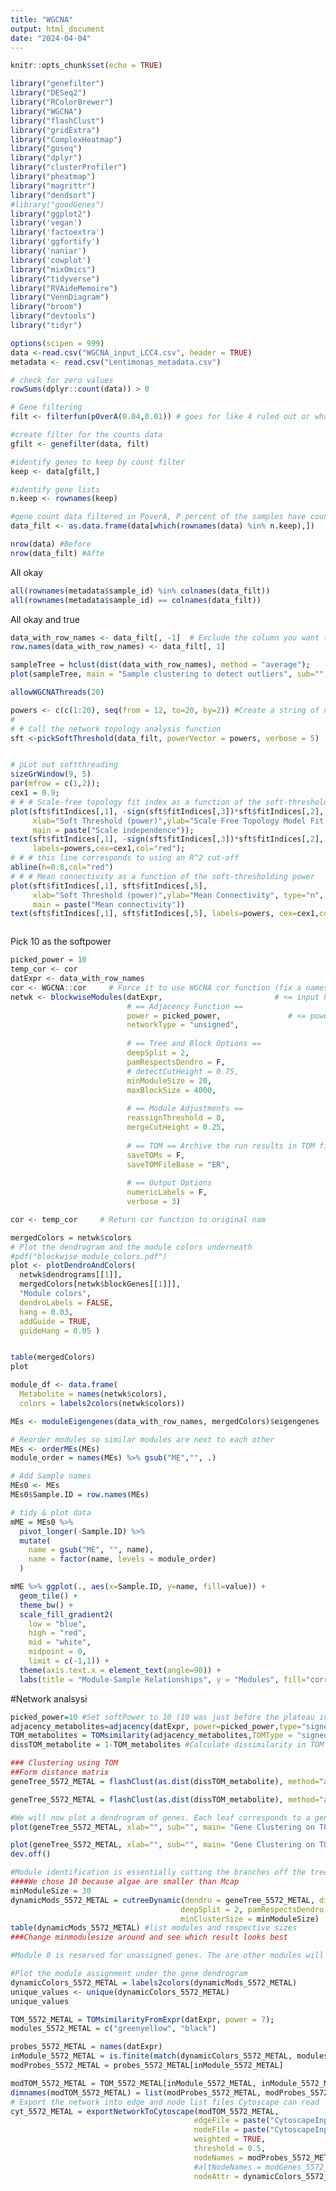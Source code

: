```yaml
---
title: "WGCNA"
output: html_document
date: "2024-04-04"
---
```


```r
knitr::opts_chunk$set(echo = TRUE)
```

```r
library("genefilter")
library("DESeq2")
library("RColorBrewer")
library("WGCNA")
library("flashClust")
library("gridExtra")
library("ComplexHeatmap")
library("goseq")
library("dplyr")
library("clusterProfiler")
library("pheatmap")
library("magrittr")
library("dendsort")
#library("goodGenes")
library("ggplot2")
library('vegan')
library('factoextra')
library('ggfortify')
library('naniar')
library('cowplot')
library("mixOmics")
library("tidyverse")
library("RVAideMemoire")
library("VennDiagram")
library("broom")
library("devtools")
library("tidyr")
```


```r
options(scipen = 999)
data <-read.csv("WGCNA_input_LCC4.csv", header = TRUE)
metadata <- read.csv("Lentimonas_metadata.csv")
```

```r
# check for zero values
rowSums(dplyr::count(data)) > 0

# Gene filtering 
filt <- filterfun(pOverA(0.04,0.01)) # goes for like 4 ruled out or whatever

#create filter for the counts data
gfilt <- genefilter(data, filt)

#identify genes to keep by count filter
keep <- data[gfilt,]

#identify gene lists
n.keep <- rownames(keep)

#gene count data filtered in PoverA, P percent of the samples have counts over A
data_filt <- as.data.frame(data[which(rownames(data) %in% n.keep),])

nrow(data) #Before
nrow(data_filt) #Afte

```
All okay

```r
all(rownames(metadata$sample_id) %in% colnames(data_filt))
all(rownames(metadata$sample_id) == colnames(data_filt))
```
All okay and true


```r
data_with_row_names <- data_filt[, -1]  # Exclude the column you want to set as row names
row.names(data_with_row_names) <- data_filt[, 1] 


```


```r
sampleTree = hclust(dist(data_with_row_names), method = "average");
plot(sampleTree, main = "Sample clustering to detect outliers", sub="", xlab="", cex.lab = 1.5, cex.axis = 1.5, cex.main = 2)
```





```r
allowWGCNAThreads(20)

powers <- c(c(1:20), seq(from = 12, to=20, by=2)) #Create a string of numbers from 1 through 10, and even numbers from 10 through 20
# 
# # Call the network topology analysis function
sft <-pickSoftThreshold(data_filt, powerVector = powers, verbose = 5)


# pLot out softthreading 
sizeGrWindow(9, 5)
par(mfrow = c(1,2));
cex1 = 0.9;
# # # Scale-free topology fit index as a function of the soft-thresholding power
plot(sft$fitIndices[,1], -sign(sft$fitIndices[,3])*sft$fitIndices[,2],
     xlab="Soft Threshold (power)",ylab="Scale Free Topology Model Fit,signed R^2",type="n",
     main = paste("Scale independence"));
text(sft$fitIndices[,1], -sign(sft$fitIndices[,3])*sft$fitIndices[,2],
     labels=powers,cex=cex1,col="red");
# # # this line corresponds to using an R^2 cut-off
abline(h=0.8,col="red")
# # # Mean connectivity as a function of the soft-thresholding power
plot(sft$fitIndices[,1], sft$fitIndices[,5],
     xlab="Soft Threshold (power)",ylab="Mean Connectivity", type="n",
     main = paste("Mean connectivity"))
text(sft$fitIndices[,1], sft$fitIndices[,5], labels=powers, cex=cex1,col="red")



```

Pick 10 as the softpower
```r
picked_power = 10
temp_cor <- cor
datExpr <- data_with_row_names
cor <- WGCNA::cor     # Force it to use WGCNA cor function (fix a namespace conflict issue)
netwk <- blockwiseModules(datExpr,                         # <= input here
                          # == Adjacency Function ==
                          power = picked_power,               # <= power here
                          networkType = "unsigned",
                          
                          # == Tree and Block Options ==
                          deepSplit = 2,
                          pamRespectsDendro = F,
                          # detectCutHeight = 0.75,
                          minModuleSize = 20,                  
                          maxBlockSize = 4000,
                          
                          # == Module Adjustments ==
                          reassignThreshold = 0,
                          mergeCutHeight = 0.25,
                          
                          # == TOM == Archive the run results in TOM file (saves time) but it doesn't save a file
                          saveTOMs = F,
                          saveTOMFileBase = "ER",
                          
                          # == Output Options
                          numericLabels = F,
                          verbose = 3)

cor <- temp_cor     # Return cor function to original nam


```

```r
mergedColors = netwk$colors
# Plot the dendrogram and the module colors underneath
#pdf("blockwise_module_colors.pdf")
plot <- plotDendroAndColors(
  netwk$dendrograms[[1]],
  mergedColors[netwk$blockGenes[[1]]],
  "Module colors",
  dendroLabels = FALSE,
  hang = 0.03,
  addGuide = TRUE,
  guideHang = 0.05 )


table(mergedColors)
plot

```

```r
module_df <- data.frame(
  Metabolite = names(netwk$colors),
  colors = labels2colors(netwk$colors))
```


```r
MEs <- moduleEigengenes(data_with_row_names, mergedColors)$eigengenes

# Reorder modules so similar modules are next to each other
MEs <- orderMEs(MEs)
module_order = names(MEs) %>% gsub("ME","", .)

# Add Sample names
MEs0 <- MEs
MEs0$Sample.ID = row.names(MEs)

# tidy & plot data
mME = MEs0 %>%
  pivot_longer(-Sample.ID) %>%
  mutate(
    name = gsub("ME", "", name),
    name = factor(name, levels = module_order)
  )

mME %>% ggplot(., aes(x=Sample.ID, y=name, fill=value)) +
  geom_tile() +
  theme_bw() +
  scale_fill_gradient2(
    low = "blue",
    high = "red",
    mid = "white",
    midpoint = 0,
    limit = c(-1,1)) +
  theme(axis.text.x = element_text(angle=90)) +
  labs(title = "Module-Sample Relationships", y = "Modules", fill="corr")

```


#Network analsysi
```r

picked_power=10 #Set softPower to 10 (10 was just before the plateau in the graph with abline at 0.8)
adjacency_metabolites=adjacency(datExpr, power=picked_power,type="signed") #Calculate adjacency
TOM_metabolites = TOMsimilarity(adjacency_metabolites,TOMType = "signed") #Translate adjacency into topological overlap matrix
dissTOM_metabolite = 1-TOM_metabolites #Calculate dissimilarity in TOM

### Clustering using TOM
##Form distance matrix
geneTree_5572_METAL = flashClust(as.dist(dissTOM_metabolite), method="average")
```


```r
geneTree_5572_METAL = flashClust(as.dist(dissTOM_metabolite), method="average")

#We will now plot a dendrogram of genes. Each leaf corresponds to a gene, branches grouping together densely are interconnected, highly co-expressed genes.
plot(geneTree_5572_METAL, xlab="", sub="", main= "Gene Clustering on TOM-based dissimilarity", labels= FALSE,hang=0.04)

plot(geneTree_5572_METAL, xlab="", sub="", main= "Gene Clustering on TOM-based dissimilarity", labels= FALSE,hang=0.04)
dev.off()
```



```r
#Module identification is essentially cutting the branches off the tree in the dendrogram above. We like large modules, so we set the **minimum module size** relatively high, so we will set the minimum size at 30. I chose 30 as it is the default value chosen by most studies using WGCNA.
####We chose 10 because algae are smaller than Mcap 
minModuleSize = 30
dynamicMods_5572_METAL = cutreeDynamic(dendro = geneTree_5572_METAL, distM = dissTOM_metabolite,
                                      deepSplit = 2, pamRespectsDendro = FALSE,
                                      minClusterSize = minModuleSize)
table(dynamicMods_5572_METAL) #list modules and respective sizes
###Change minmodulesize around and see which result looks best

#Module 0 is reserved for unassigned genes. The are other modules will be listed largest to smallest.

#Plot the module assignment under the gene dendrogram
dynamicColors_5572_METAL = labels2colors(dynamicMods_5572_METAL) 
unique_values <- unique(dynamicColors_5572_METAL)
unique_values
```


```r
TOM_5572_METAL = TOMsimilarityFromExpr(datExpr, power = 7);
modules_5572_METAL = c("greenyellow", "black")

probes_5572_METAL = names(datExpr)
inModule_5572_METAL = is.finite(match(dynamicColors_5572_METAL, modules_5572_METAL));
modProbes_5572_METAL = probes_5572_METAL[inModule_5572_METAL]
```


```r
modTOM_5572_METAL = TOM_5572_METAL[inModule_5572_METAL, inModule_5572_METAL];
dimnames(modTOM_5572_METAL) = list(modProbes_5572_METAL, modProbes_5572_METAL)
# Export the network into edge and node list files Cytoscape can read
cyt_5572_METAL = exportNetworkToCytoscape(modTOM_5572_METAL,
                                         edgeFile = paste("CytoscapeInput-edges-5572_METAL", paste(modules_5572_METAL, collapse="-"), ".txt", sep=""),
                                         nodeFile = paste("CytoscapeInput-nodes-5572_METAL", paste(modules_5572_METAL, collapse="-"), ".txt", sep=""),
                                         weighted = TRUE,
                                         threshold = 0.5,
                                         nodeNames = modProbes_5572_METAL,
                                         #altNodeNames = modGenes_5572_METAL,
                                         nodeAttr = dynamicColors_5572_METAL[inModule_5572_METAL])
```